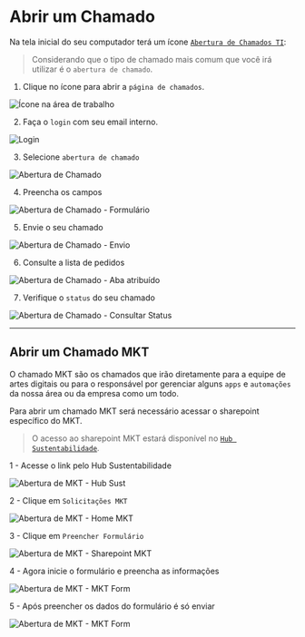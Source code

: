 # Abrir um Chamado

Na tela inicial do seu computador terá um ícone [`Abertura de Chamados TI`](https://vetorial.verdanadesk.com/plugins/formcreator/front/wizard.php):

> Considerando que o tipo de chamado mais comum que você irá utilizar é o `abertura de chamado`.

1. Clique no ícone para abrir a `página de chamados`.

![Ícone na área de trabalho](/components/images/print/chamado.png)

2. Faça o `login` com seu email interno.

![Login](/components/images/print/chamado2.png)

3. Selecione `abertura de chamado`

![Abertura de Chamado](/components/images/print/chamado3.png)

4. Preencha os campos

![Abertura de Chamado - Formulário](/components/images/print/chamado4.png)

5. Envie o seu chamado

![Abertura de Chamado - Envio](/components/images/print/chamado5.png)

6. Consulte a lista de pedidos

![Abertura de Chamado - Aba atribuído](/components/images/print/chamado6.png)

7. Verifique o `status` do seu chamado

![Abertura de Chamado - Consultar Status](/components/images/print/chamado7.png)

---

## Abrir um Chamado MKT

O chamado MKT são os chamados que irão diretamente para a equipe de artes digitais ou para o responsável por gerenciar alguns `apps` e `automações` da nossa área ou da empresa como um todo.

Para abrir um chamado MKT será necessário acessar o sharepoint específico do MKT.
> O acesso ao sharepoint MKT estará disponível no [`Hub Sustentabilidade`](https://vetorialmin.sharepoint.com/sites/VTCMA-SUST/SitePages/Espaço.aspx).

1 - Acesse o link pelo Hub Sustentabilidade

![Abertura de MKT - Hub Sust](/components/images/print/mkt.png)

2 - Clique em `Solicitações MKT`

![Abertura de MKT - Home MKT](/components/images/print/mkt2.png)

3 - Clique em `Preencher Formulário`

![Abertura de MKT - Sharepoint MKT](/components/images/print/mkt3.png)

4 - Agora inicie o formulário e preencha as informações

![Abertura de MKT - MKT Form](/components/images/print/mkt4.png)

5 - Após preencher os dados do formulário é só enviar

![Abertura de MKT - MKT Form](/components/images/print/mkt5.png)